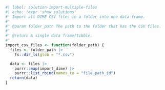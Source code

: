 ```r
#| label: solution-import-multiple-files
#| echo: !expr 'show_solutions'
#' Import all DIME CSV files in a folder into one data frame.
#'
#' @param folder_path The path to the folder that has the CSV files.
#'
#' @return A single data frame/tibble.
#'
import_csv_files <- function(folder_path) {
  files <- folder_path |>
    fs::dir_ls(glob = "*.csv")

  data <- files |>
    purrr::map(import_dime) |>
    purrr::list_rbind(names_to = "file_path_id")
  return(data)
}
```
